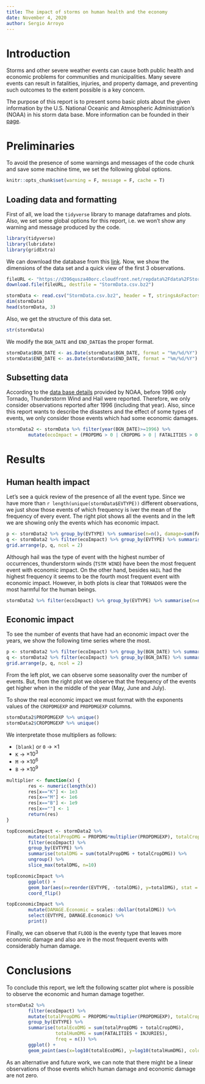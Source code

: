 ```yaml
---
title: The impact of storms on human health and the economy
date: November 4, 2020
author: Sergio Arroyo
---
```


# Introduction

Storms and other severe weather events can cause both public health and economic problems for communities and municipalities. Many severe events can result in fatalities, injuries, and property damage, and preventing such outcomes to the extent possible is a key concern.

The purpose of this report is to present somo basic plots about the given information by the U.S. National Oceanic and Atmospheric Administration's (NOAA) in his storm data base. More information can be founded in their [page](https://www.noaa.gov/).

# Preliminaries

To avoid the presence of some warnings and messages of the code chunk and save some machine time, we set the following global options.

```r
knitr::opts_chunk$set(warning = F, message = F, cache = T)
```

## Loading data and formatting

First of all, we load the `tidyverse` library to manage dataframes and plots. Also, we set some global options for this report, i.e. we won't show any warning and message produced by the code. 

```r
library(tidyverse)
library(lubridate)
library(gridExtra)
```

We can download the database from this [link](https://d396qusza40orc.cloudfront.net/repdata%2Fdata%2FStormData.csv.bz2). Now, we show the dimensions of the data set and a quick view of the first 3 observations.

```r
fileURL <- "https://d396qusza40orc.cloudfront.net/repdata%2Fdata%2FStormData.csv.bz2"
download.file(fileURL, destfile = "StormData.csv.bz2")

stormData <- read.csv("StormData.csv.bz2", header = T, stringsAsFactors = F)
dim(stormData)
head(stormData, 3)
```

Also, we get the structure of this data set.

```r
str(stormData)
```

We modify the `BGN_DATE` and `END_DATE`as the proper format.

```r
stormData$BGN_DATE <- as.Date(stormData$BGN_DATE, format = "%m/%d/%Y")
stormData$END_DATE <- as.Date(stormData$END_DATE, format = "%m/%d/%Y")
```

## Subsetting data

According to the [data base details](https://www.ncdc.noaa.gov/stormevents/details.jsp) provided by NOAA, before 1996 only Tornado, Thunderstorm Wind and Hail were reported. Therefore, we only consider observations reported after 1996 (including that year). Also, since this report wants to describe the disasters and the effect of some types of events, we only consider those events which had some economic damages.

```r
stormData2 <- stormData %>% filter(year(BGN_DATE)>=1996) %>%
        mutate(ecoImpact = (PROPDMG > 0 | CROPDMG > 0 | FATALITIES > 0 | INJURIES > 0))
```

# Results

## Human health impact

Let's see a quick review of the presence of all the event type. Since we have more than `r length(unique(stormData$EVTYPE))` different observations, we just show those events of which frequency is iver the mean of the frequency of every event. The right plot shows all the events and in the left we are showing only the events which has economic impact.

```r

p <- stormData2 %>% group_by(EVTYPE) %>% summarise(n=n(), damage=sum(FATALITIES, INJURIES)) %>% slice_max(n, n=10) %>% ggplot() + geom_bar(aes(x=reorder(EVTYPE, -n), y=n, fill=damage), stat = "identity") + coord_flip() + theme(legend.position = "none") + scale_fill_gradient(low = "#add8e6", high = "#f08080")
q <- stormData2 %>% filter(ecoImpact) %>% group_by(EVTYPE) %>% summarise(n=n(), damage=sum(FATALITIES, INJURIES)) %>% slice_max(n, n=10) %>% ggplot() + geom_bar(aes(x=reorder(EVTYPE, -n), y=n, fill=damage), stat = "identity") + coord_flip() + scale_fill_gradient(name = "Human Damage", low = "#add8e6", high = "#f08080")
grid.arrange(p, q, ncol = 2)
```

Although hail was the type of event with the highest number of occurrences, thunderstorm winds (`TSTM WIND`) have been the most frequent event with economic impact. On the other hand, besides `HAIL` had the highest frequency it seems to be the fourth most frequent event with economic impact. However, in both plots is clear that `TORNADOS` were the most harmful for the human beings.

```r
stormData2 %>% filter(ecoImpact) %>% group_by(EVTYPE) %>% summarise(n=n(), damage=sum(FATALITIES, INJURIES))
```

## Economic impact 

To see the number of events that have had an economic impact over the years, we show the following time series where the most. 

```r
p <- stormData2 %>% filter(ecoImpact) %>% group_by(BGN_DATE) %>% summarise(n=n()) %>% ggplot() + geom_line(aes(x=BGN_DATE, y=n))+ scale_color_gradient()
q <- stormData2 %>% filter(ecoImpact) %>% group_by(BGN_DATE) %>% summarise(n=n()) %>% ggplot() + geom_bar(aes(x=month(BGN_DATE), y=n, fill = year(BGN_DATE)), stat = "identity")+ scale_color_gradient() + scale_x_continuous(breaks = c(1:12), name = "Month") + theme(legend.position = "none")
grid.arrange(p, q, ncol = 2)
```

From the left plot, we can observe some seasonality over the number of events. But, from the right plot we observe that the frequency of the events get higher when in the middle of the year (May, June and July).

To show the real economic impact we must format with the exponents values of the `CROPDMGEXP` and `PROPDMGEXP` columns.

```r
stormData2$PROPDMGEXP %>% unique()
stormData2$CROPDMGEXP %>% unique()
```

We interpretate those multipliers as follows:

- `[blank]` or `0` -> $\times 1$
- `K` -> $\times 10^3$
- `M` -> $\times 10^6$
- `B` -> $\times 10^9$

```r
multiplier <- function(x) {
        res <- numeric(length(x))
        res[x=="K"] <- 1e3
        res[x=="M"] <- 1e6
        res[x=="B"] <- 1e9
        res[x==""] <- 1
        return(res)
}

topEconomicImpact <- stormData2 %>% 
        mutate(totalPropDMG = PROPDMG*multiplier(PROPDMGEXP), totalCropDMG = CROPDMG*multiplier(CROPDMGEXP)) %>% 
        filter(ecoImpact) %>% 
        group_by(EVTYPE) %>% 
        summarise(totalDMG = sum(totalPropDMG + totalCropDMG)) %>%
        ungroup() %>% 
        slice_max(totalDMG, n=10)

topEconomicImpact %>% 
        ggplot() + 
        geom_bar(aes(x=reorder(EVTYPE, -totalDMG), y=totalDMG), stat = "identity") + 
        coord_flip()

topEconomicImpact %>% 
        mutate(DAMAGE.Economic = scales::dollar(totalDMG)) %>%
        select(EVTYPE, DAMAGE.Economic) %>% 
        print()

```

Finally, we can observe that `FLOOD` is the eventy type that leaves more economic damage and also are in the most frequent events with considerably human damage.

# Conclusions

To conclude this report, we left the following scatter plot where is possible to observe the economic and human damage together.

```r
stormData2 %>%
        filter(ecoImpact) %>% 
        mutate(totalPropDMG = PROPDMG*multiplier(PROPDMGEXP), totalCropDMG = CROPDMG*multiplier(CROPDMGEXP)) %>% 
        group_by(EVTYPE) %>% 
        summarise(totalEcoDMG = sum(totalPropDMG + totalCropDMG), 
                  totalHumDMG = sum(FATALITIES + INJURIES), 
                  freq = n()) %>%
        ggplot() +
        geom_point(aes(x=log10(totalEcoDMG), y=log10(totalHumDMG), color=freq), alpha = 0.3, size = 2)
```

As an alternative and future work, we can note that there might be a linear observations of those events which human damage and economic damage are not zero. 

